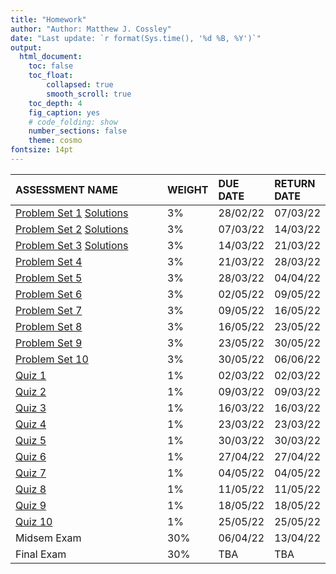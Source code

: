 ```yaml
---
title: "Homework"
author: "Author: Matthew J. Cossley"
date: "Last update: `r format(Sys.time(), '%d %B, %Y')`"
output:
  html_document:
    toc: false
    toc_float:
        collapsed: true
        smooth_scroll: true
    toc_depth: 4
    fig_caption: yes
    # code_folding: show
    number_sections: false
    theme: cosmo
fontsize: 14pt
---
```


| ASSESSMENT NAME                                                          |   WEIGHT | DUE DATE   | RETURN DATE   |
| :---------------------------------------------------------------------   | :------- | :--------- | :------------ |
| [Problem Set  1](homework_1.html) [Solutions](homework_1_solutions.html) |       3% | 28/02/22   | 07/03/22      |
| [Problem Set  2](homework_2.html) [Solutions](homework_2_solutions.html) |       3% | 07/03/22   | 14/03/22      |
| [Problem Set  3](homework_3.html) [Solutions](homework_3_solutions.html) |       3% | 14/03/22   | 21/03/22      |
| [Problem Set  4](homework_4.html)                                        |       3% | 21/03/22   | 28/03/22      |
| [Problem Set  5](homework_5.html)                                        |       3% | 28/03/22   | 04/04/22      |
| [Problem Set  6](homework_6.html)                                        |       3% | 02/05/22   | 09/05/22      |
| [Problem Set  7](homework_7.html)                                        |       3% | 09/05/22   | 16/05/22      |
| [Problem Set  8](homework_8.html)                                        |       3% | 16/05/22   | 23/05/22      |
| [Problem Set  9](homework_9.html)                                        |       3% | 23/05/22   | 30/05/22      |
| [Problem Set 10](homework_10.html)                                       |       3% | 30/05/22   | 06/06/22      |
| [Quiz  1](https://ilearn.mq.edu.au/course/view.php?id=62402)             |       1% | 02/03/22   | 02/03/22      |
| [Quiz  2](https://ilearn.mq.edu.au/course/view.php?id=62402)             |       1% | 09/03/22   | 09/03/22      |
| [Quiz  3](https://ilearn.mq.edu.au/course/view.php?id=62402)             |       1% | 16/03/22   | 16/03/22      |
| [Quiz  4](https://ilearn.mq.edu.au/course/view.php?id=62402)             |       1% | 23/03/22   | 23/03/22      |
| [Quiz  5](https://ilearn.mq.edu.au/course/view.php?id=62402)             |       1% | 30/03/22   | 30/03/22      |
| [Quiz  6](https://ilearn.mq.edu.au/course/view.php?id=62402)             |       1% | 27/04/22   | 27/04/22      |
| [Quiz  7](https://ilearn.mq.edu.au/course/view.php?id=62402)             |       1% | 04/05/22   | 04/05/22      |
| [Quiz  8](https://ilearn.mq.edu.au/course/view.php?id=62402)             |       1% | 11/05/22   | 11/05/22      |
| [Quiz  9](https://ilearn.mq.edu.au/course/view.php?id=62402)             |       1% | 18/05/22   | 18/05/22      |
| [Quiz 10](https://ilearn.mq.edu.au/course/view.php?id=62402)             |       1% | 25/05/22   | 25/05/22      |
| Midsem Exam                                                              |      30% | 06/04/22   | 13/04/22      |
| Final Exam                                                               |      30% | TBA        | TBA           |
